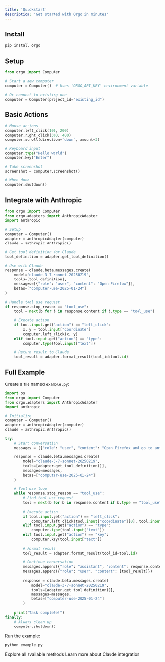 ```yaml
---
title: 'Quickstart'
description: 'Get started with Orgo in minutes'
---
```


## Install

```bash
pip install orgo
```

## Setup

```python
from orgo import Computer

# Start a new computer
computer = Computer()  # Uses 'ORGO_API_KEY' environment variable

# Or connect to existing one
computer = Computer(project_id="existing_id")
```

## Basic Actions

```python
# Mouse actions
computer.left_click(100, 200)
computer.right_click(300, 400)
computer.scroll(direction="down", amount=3)

# Keyboard input
computer.type("Hello world")
computer.key("Enter")

# Take screenshot
screenshot = computer.screenshot()

# When done
computer.shutdown()
```

## Integrate with Anthropic

```python
from orgo import Computer
from orgo.adapters import AnthropicAdapter
import anthropic

# Setup
computer = Computer()
adapter = AnthropicAdapter(computer)
claude = anthropic.Anthropic()

# Get tool definition for Claude
tool_definition = adapter.get_tool_definition()

# Use with Claude
response = claude.beta.messages.create(
    model="claude-3-7-sonnet-20250219",
    tools=[tool_definition],
    messages=[{"role": "user", "content": "Open Firefox"}],
    betas=["computer-use-2025-01-24"]
)

# Handle tool use request
if response.stop_reason == "tool_use":
    tool = next(b for b in response.content if b.type == "tool_use")
    
    # Execute action
    if tool.input.get("action") == "left_click":
        x, y = tool.input["coordinate"]
        computer.left_click(x, y)
    elif tool.input.get("action") == "type":
        computer.type(tool.input["text"])
    
    # Return result to Claude
    tool_result = adapter.format_result(tool_id=tool.id)
```

## Full Example

Create a file named `example.py`:

```python
import os
from orgo import Computer
from orgo.adapters import AnthropicAdapter
import anthropic

# Initialize
computer = Computer()
adapter = AnthropicAdapter(computer)
claude = anthropic.Anthropic()

try:
    # Start conversation
    messages = [{"role": "user", "content": "Open Firefox and go to anthropic.com"}]
    
    response = claude.beta.messages.create(
        model="claude-3-7-sonnet-20250219",
        tools=[adapter.get_tool_definition()],
        messages=messages,
        betas=["computer-use-2025-01-24"]
    )
    
    # Tool use loop
    while response.stop_reason == "tool_use":
        # Find tool use request
        tool = next(b for b in response.content if b.type == "tool_use")
        
        # Execute action
        if tool.input.get("action") == "left_click":
            computer.left_click(tool.input["coordinate"][0], tool.input["coordinate"][1])
        elif tool.input.get("action") == "type":
            computer.type(tool.input["text"])
        elif tool.input.get("action") == "key":
            computer.key(tool.input["text"])
        
        # Format result
        tool_result = adapter.format_result(tool_id=tool.id)
        
        # Continue conversation
        messages.append({"role": "assistant", "content": response.content})
        messages.append({"role": "user", "content": [tool_result]})
        
        response = claude.beta.messages.create(
            model="claude-3-7-sonnet-20250219",
            tools=[adapter.get_tool_definition()],
            messages=messages,
            betas=["computer-use-2025-01-24"]
        )
    
    print("Task complete!")
finally:
    # Always clean up
    computer.shutdown()
```

Run the example:

```bash
python example.py
```

<CardGroup cols={2}>
  <Card
    title="API Reference"
    icon="code"
    href="/api-reference"
  >
    Explore all available methods
  </Card>
  <Card
    title="Anthropic Guide"
    icon="book"
    href="/guides/anthropic-integration"
  >
    Learn more about Claude integration
  </Card>
</CardGroup>